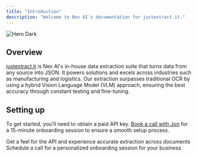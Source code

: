 ```yaml
---
title: "Introduction"
description: "Welcome to Nex AI's documentation for justextract.it."
---
```


<img
  alt="Hero Dark"
  classname="hidden dark:block"
  src="/images/hero-dark.png"
/>

## Overview

[justextract.it](https://justextract.it) is Nex AI's in-house data extraction suite that turns data from any source into JSON. It powers solutions and excels across industries such as manufacturing and logistics. Our extraction surpasses traditional OCR by using a hybrid Vision Language Model (VLM) approach, ensuring the best accuracy through constant testing and fine-tuning.

## Setting up

To get started, you'll need to obtain a paid API key. [Book a call with Jon](https://app.apollo.io/#/meet/jonathan/15-min-onboarding) for a 15-minute onboarding session to ensure a smooth setup process.

<CardGroup cols={2}>
  <Card title="Explore Playground" icon="play" href="https://justextract.it/playground">
    Get a feel for the API and experience accurate extraction across documents
  </Card>

  <Card title="Onboarding Call" icon="phone" href="https://app.apollo.io/#/meet/jonathan/15-min-onboarding">
    Schedule a call for a personalized onboarding session for your business
  </Card>
</CardGroup>
